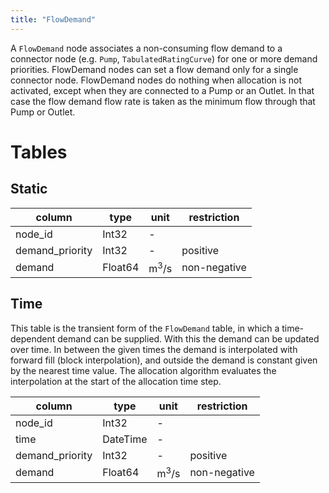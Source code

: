 ```yaml
---
title: "FlowDemand"
---
```


A `FlowDemand` node associates a non-consuming flow demand to a connector node (e.g. `Pump`, `TabulatedRatingCurve`) for one or more demand priorities.
FlowDemand nodes can set a flow demand only for a single connector node.
FlowDemand nodes do nothing when allocation is not activated, except when they are connected to a Pump or an Outlet. In that case the flow demand flow rate is taken as the minimum flow through that Pump or Outlet.

# Tables

## Static

column          | type     | unit                  | restriction
--------------- | -------- | --------------------- | -----------
node_id         | Int32    | -                     |
demand_priority | Int32    | -                     | positive
demand          | Float64  | $\text{m}^3/\text{s}$ | non-negative

## Time

This table is the transient form of the `FlowDemand` table, in which a time-dependent demand can be supplied.
With this the demand can be updated over time. In between the given times the
demand is interpolated with forward fill (block interpolation), and outside the demand is constant given by the
nearest time value. The allocation algorithm evaluates the interpolation at the start of the allocation time step.

column          | type     | unit                  | restriction
--------------- | -------- | --------------------- | -----------
node_id         | Int32    | -                     |
time            | DateTime | -                     |
demand_priority | Int32    | -                     | positive
demand          | Float64  | $\text{m}^3/\text{s}$ | non-negative
